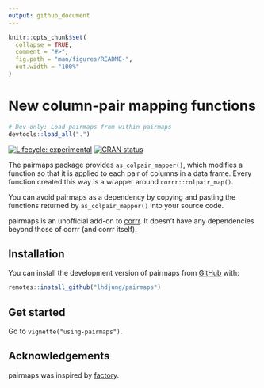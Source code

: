 ```yaml
---
output: github_document
---
```


<!-- README.md is generated from README.Rmd. Please edit that file -->

```r
knitr::opts_chunk$set(
  collapse = TRUE,
  comment = "#>",
  fig.path = "man/figures/README-",
  out.width = "100%"
)
```

# New column-pair mapping functions

```r
# Dev only: Load pairmaps from within pairmaps
devtools::load_all(".")
```

<!-- badges: start -->

[![Lifecycle: experimental](https://img.shields.io/badge/lifecycle-experimental-orange.svg)](https://lifecycle.r-lib.org/articles/stages.html#experimental) [![CRAN status](https://www.r-pkg.org/badges/version/pairmaps)](https://CRAN.R-project.org/package=pairmaps)

<!-- badges: end -->

The pairmaps package provides `as_colpair_mapper()`, which modifies a function so that it is applied to each pair of columns in a data frame. Every function created this way is a wrapper around `corrr::colpair_map()`.

You can avoid pairmaps as a dependency by copying and pasting the functions returned by `as_colpair_mapper()` into your source code.

pairmaps is an unofficial add-on to [corrr](https://corrr.tidymodels.org/). It doesn't have any dependencies beyond those of corrr (and corrr itself).

## Installation

You can install the development version of pairmaps from [GitHub](https://github.com/) with:

``` r
remotes::install_github("lhdjung/pairmaps")
```

## Get started

Go to `vignette("using-pairmaps")`.

## Acknowledgements

pairmaps was inspired by [factory](https://github.com/jonthegeek/factory).
